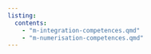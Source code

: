 ---
listing:
  contents:
    - "m-integration-competences.qmd"
    - "m-numerisation-competences.qmd"
---


 
